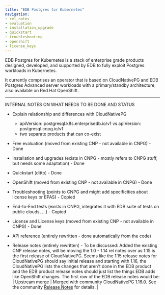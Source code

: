 ```yaml
---
title: "EDB Postgres for Kubernetes"
navigation:
- rel_notes
- evaluation
- installation_upgrade
- quickstart
- troubleshooting
- openshift
- license_keys
---
```


EDB Postgres for Kubernetes is a stack of enterprise grade products
designed, developed, and supported by EDB to fully exploit Postgres workloads
in Kubernetes.

It currently comprises an operator that is based on CloudNativePG and EDB Postgres Advanced server workloads with a
  primary/standby architecture, also available on Red Hat OpenShift.


__________________________________________________
INTERNAL NOTES ON WHAT NEEDS TO BE DONE AND STATUS

- Explain relationship and differences with CloudNativePG
    - apiVersion: postgresql.k8s.enterprisedb.io/v1 vs apiVersion: postgresql.cnpg.io/v1
    - two separate products that can co-exist


- Free evaluation (moved from existing CNP - not available in CNPG) - Done 
- Installation and upgrades (exists in CNPG - mostly refers to CNPG stuff, but needs some adaptation) - Done
- Quickstart (ditto) - Done
- OpenShift (moved from existing CNP - not available in CNPG) - Done
- Troubleshooting (points to CNPG and might add specificities about license keys or EPAS) - Copied
- End-to-End tests (exists in CNPG, integrates it with EDB suite of tests on public clouds, ...) - Copied
- License and License keys (moved from existing CNP - not available in CNPG) - Done
- API reference (entirely rewritten - done automatically from the code)
- Release notes (entirely rewritten) - To be discussed:
Added the existing CNP release notes, will be moving the 1.0 - 1.14 rel notes over as 1.15 is the first release of CloudNativePG. Seems like the 1.15 release notes for CloudNativePG should say initial release and starting with 1.16, the CloudNativePG lists the changes that aren't done in the EDB product and the EDB product release notes should just list the things EDB adds like OpenShift changes. The first row of the EDB release notes would be:
| Upstream merge | Merged with community CloudNativePG 1.16.0. See the community [Release Notes](https://cloudnative-pg.io/docs/1.16.0/release_notes/) for details. |



